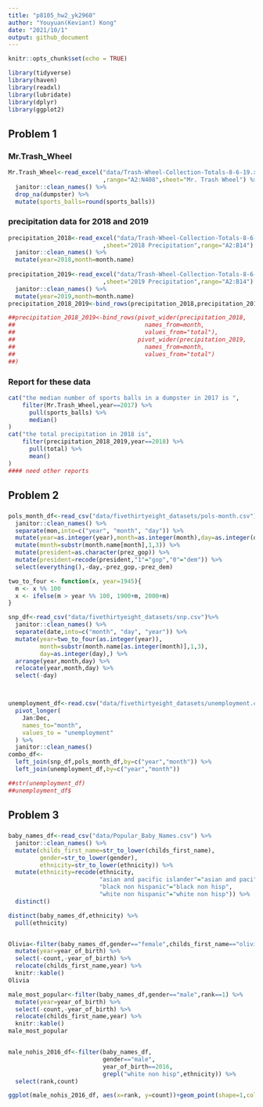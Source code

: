 ```yaml
---
title: "p8105_hw2_yk2960"
author: "Youyuan(Keviant) Kong"
date: "2021/10/1"
output: github_document
---
```


```r
knitr::opts_chunk$set(echo = TRUE)
```

```r
library(tidyverse)
library(haven)
library(readxl)
library(lubridate)
library(dplyr)
library(ggplot2)

```
## Problem 1
### Mr.Trash_Wheel

```r
Mr.Trash_Wheel<-read_excel("data/Trash-Wheel-Collection-Totals-8-6-19.xlsx"
                           ,range="A2:N408",sheet="Mr. Trash Wheel") %>% 
  janitor::clean_names() %>% 
  drop_na(dumpster) %>% 
  mutate(sports_balls=round(sports_balls))
```

### precipitation data for 2018 and 2019
```r
precipitation_2018<-read_excel("data/Trash-Wheel-Collection-Totals-8-6-19.xlsx"
                           ,sheet="2018 Precipitation",range="A2:B14") %>% 
  janitor::clean_names() %>% 
  mutate(year=2018,month=month.name)
  
precipitation_2019<-read_excel("data/Trash-Wheel-Collection-Totals-8-6-19.xlsx"
                           ,sheet="2019 Precipitation",range="A2:B14") %>% 
  janitor::clean_names() %>% 
  mutate(year=2019,month=month.name)
precipitation_2018_2019<-bind_rows(precipitation_2018,precipitation_2019)

##precipitation_2018_2019<-bind_rows(pivot_wider(precipitation_2018,
##                                     names_from=month,
##                                     values_from="total"),
##                                   pivot_wider(precipitation_2019,
##                                     names_from=month,
##                                     values_from="total")
##)

```
### Report for these data
```r
cat("the median number of sports balls in a dumpster in 2017 is ",
    filter(Mr.Trash_Wheel,year==2017) %>% 
      pull(sports_balls) %>% 
      median()
)
cat("the total precipitation in 2018 is",
    filter(precipitation_2018_2019,year==2018) %>% 
      pull(total) %>% 
      mean()
)
#### need other reports

```

## Problem 2
###
```r
pols_month_df<-read_csv("data/fivethirtyeight_datasets/pols-month.csv") %>% 
  janitor::clean_names() %>% 
  separate(mon,into=c("year", "month", "day")) %>% 
  mutate(year=as.integer(year),month=as.integer(month),day=as.integer(day),) %>% 
  mutate(month=substr(month.name[month],1,3)) %>% 
  mutate(president=as.character(prez_gop)) %>% 
  mutate(president=recode(president,"1"="gop","0"="dem")) %>% 
  select(everything(),-day,-prez_gop,-prez_dem)

two_to_four <- function(x, year=1945){
  m <- x %% 100
  x <- ifelse(m > year %% 100, 1900+m, 2000+m)
}

snp_df<-read_csv("data/fivethirtyeight_datasets/snp.csv")%>% 
  janitor::clean_names() %>% 
  separate(date,into=c("month", "day", "year")) %>% 
  mutate(year=two_to_four(as.integer(year)),
         month=substr(month.name[as.integer(month)],1,3),
         day=as.integer(day),) %>% 
  arrange(year,month,day) %>% 
  relocate(year,month,day) %>% 
  select(-day)



unemployment_df<-read.csv("data/fivethirtyeight_datasets/unemployment.csv") %>% 
  pivot_longer(
    Jan:Dec,
    names_to="month",
    values_to = "unemployment"
  ) %>% 
  janitor::clean_names()
combo_df<-
  left_join(snp_df,pols_month_df,by=c("year","month")) %>% 
  left_join(unemployment_df,by=c("year","month"))

##str(unemployment_df)
##unemployment_df$
```

## Problem 3
###
```r
baby_names_df<-read_csv("data/Popular_Baby_Names.csv") %>% 
  janitor::clean_names() %>% 
  mutate(childs_first_name=str_to_lower(childs_first_name),
         gender=str_to_lower(gender),
         ethnicity=str_to_lower(ethnicity)) %>%
  mutate(ethnicity=recode(ethnicity,
                          "asian and pacific islander"="asian and paci",
                          "black non hispanic"="black non hisp",
                          "white non hispanic"="white non hisp")) %>% 
  distinct()

distinct(baby_names_df,ethnicity) %>% 
  pull(ethnicity)


Olivia<-filter(baby_names_df,gender=="female",childs_first_name=="olivia") %>%
  mutate(year=year_of_birth) %>% 
  select(-count,-year_of_birth) %>% 
  relocate(childs_first_name,year) %>% 
  knitr::kable()
Olivia

male_most_popular<-filter(baby_names_df,gender=="male",rank==1) %>% 
  mutate(year=year_of_birth) %>% 
  select(-count,-year_of_birth) %>% 
  relocate(childs_first_name,year) %>% 
  knitr::kable()
male_most_popular


male_nohis_2016_df<-filter(baby_names_df,
                           gender=="male",
                           year_of_birth==2016,
                           grepl("white non hisp",ethnicity)) %>% 
  select(rank,count)

ggplot(male_nohis_2016_df, aes(x=rank, y=count))+geom_point(shape=1,color="blue") 


```
